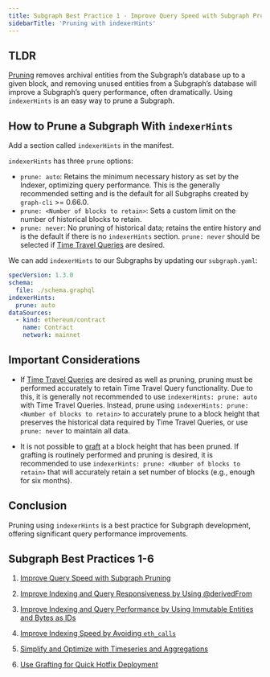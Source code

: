 ```yaml
---
title: Subgraph Best Practice 1 - Improve Query Speed with Subgraph Pruning
sidebarTitle: 'Pruning with indexerHints'
---
```


## TLDR

[Pruning](/developing/creating-a-subgraph/#prune) removes archival entities from the Subgraph’s database up to a given block, and removing unused entities from a Subgraph’s database will improve a Subgraph’s query performance, often dramatically. Using `indexerHints` is an easy way to prune a Subgraph.

## How to Prune a Subgraph With `indexerHints`

Add a section called `indexerHints` in the manifest.

`indexerHints` has three `prune` options:

- `prune: auto`: Retains the minimum necessary history as set by the Indexer, optimizing query performance. This is the generally recommended setting and is the default for all Subgraphs created by `graph-cli` >= 0.66.0.
- `prune: <Number of blocks to retain>`: Sets a custom limit on the number of historical blocks to retain.
- `prune: never`: No pruning of historical data; retains the entire history and is the default if there is no `indexerHints` section. `prune: never` should be selected if [Time Travel Queries](/subgraphs/querying/graphql-api/#time-travel-queries) are desired.

We can add `indexerHints` to our Subgraphs by updating our `subgraph.yaml`:

```yaml
specVersion: 1.3.0
schema:
  file: ./schema.graphql
indexerHints:
  prune: auto
dataSources:
  - kind: ethereum/contract
    name: Contract
    network: mainnet
```

## Important Considerations

- If [Time Travel Queries](/subgraphs/querying/graphql-api/#time-travel-queries) are desired as well as pruning, pruning must be performed accurately to retain Time Travel Query functionality. Due to this, it is generally not recommended to use `indexerHints: prune: auto` with Time Travel Queries. Instead, prune using `indexerHints: prune: <Number of blocks to retain>` to accurately prune to a block height that preserves the historical data required by Time Travel Queries, or use `prune: never` to maintain all data.

- It is not possible to [graft](/subgraphs/cookbook/grafting/) at a block height that has been pruned. If grafting is routinely performed and pruning is desired, it is recommended to use `indexerHints: prune: <Number of blocks to retain>` that will accurately retain a set number of blocks (e.g., enough for six months).

## Conclusion

Pruning using `indexerHints` is a best practice for Subgraph development, offering significant query performance improvements.

## Subgraph Best Practices 1-6

1.  [Improve Query Speed with Subgraph Pruning](/subgraphs/best-practices/pruning/)

2.  [Improve Indexing and Query Responsiveness by Using @derivedFrom](/subgraphs/best-practices/derivedfrom/)

3.  [Improve Indexing and Query Performance by Using Immutable Entities and Bytes as IDs](/subgraphs/best-practices/immutable-entities-bytes-as-ids/)

4.  [Improve Indexing Speed by Avoiding `eth_calls`](/subgraphs/best-practices/avoid-eth-calls/)

5.  [Simplify and Optimize with Timeseries and Aggregations](/subgraphs/best-practices/timeseries/)

6.  [Use Grafting for Quick Hotfix Deployment](/subgraphs/best-practices/grafting-hotfix/)
